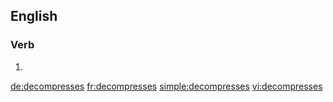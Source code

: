 ==English==

===Verb===
{{head|en|verb form}}

# {{en-third-person singular of|decompress}}

[[de:decompresses]]
[[fr:decompresses]]
[[simple:decompresses]]
[[vi:decompresses]]